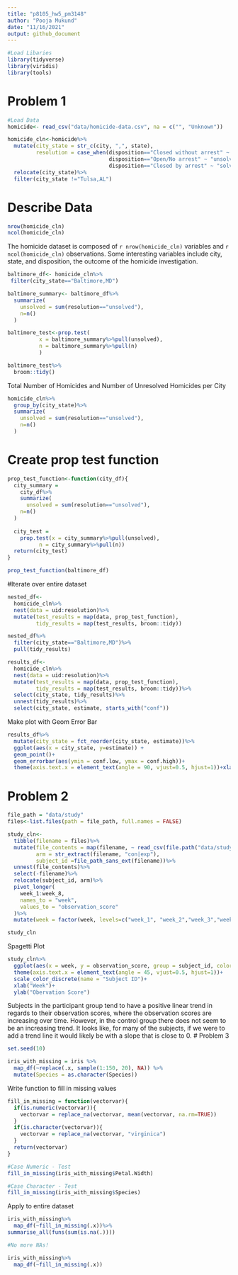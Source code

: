 ```yaml
---
title: "p8105_hw5_pm3148"
author: "Pooja Mukund"
date: "11/16/2021"
output: github_document
---
```


```r
#Load Libaries
library(tidyverse)
library(viridis)
library(tools)
```

# Problem 1 

```r
#Load Data
homicide<- read_csv("data/homicide-data.csv", na = c("", "Unknown"))

homicide_cln<-homicide%>%
  mutate(city_state = str_c(city, ",", state),
         resolution = case_when(disposition=="Closed without arrest" ~ "unsolved", 
                                disposition=="Open/No arrest" ~ "unsolved", 
                                disposition=="Closed by arrest" ~ "solved"))%>%
  relocate(city_state)%>%
  filter(city_state !="Tulsa,AL")

```

# Describe Data 
```r

nrow(homicide_cln)
ncol(homicide_cln)
```
The homicide dataset is composed of `r nrow(homicide_cln)` variables and `r ncol(homicide_cln)` observations. Some interesting variables include city, state, and disposition, the outcome of the homicide investigation. 

```r
baltimore_df<- homicide_cln%>%
 filter(city_state=="Baltimore,MD")

baltimore_summary<- baltimore_df%>%
  summarize(
    unsolved = sum(resolution=="unsolved"),
    n=n()
  )

baltimore_test<-prop.test(
          x = baltimore_summary%>%pull(unsolved), 
          n = baltimore_summary%>%pull(n)
          )

baltimore_test%>%
  broom::tidy()
```
Total Number of Homicides and Number of Unresolved Homicides per City 
```r
homicide_cln%>%
  group_by(city_state)%>%
  summarize(
    unsolved = sum(resolution=="unsolved"),
    n=n()
  )

```

# Create prop test function
```r
prop_test_function<-function(city_df){
  city_summary = 
    city_df%>%
    summarize(
      unsolved = sum(resolution=="unsolved"),
    n=n()
  )
  
  city_test = 
    prop.test(x = city_summary%>%pull(unsolved), 
          n = city_summary%>%pull(n))
  return(city_test)
}

prop_test_function(baltimore_df)
```

#Iterate over entire dataset
```r
nested_df<-
  homicide_cln%>%
  nest(data = uid:resolution)%>%
  mutate(test_results = map(data, prop_test_function),
         tidy_results = map(test_results, broom::tidy))

nested_df%>%
  filter(city_state=="Baltimore,MD")%>%
  pull(tidy_results)

results_df<-
  homicide_cln%>%
  nest(data = uid:resolution)%>%
  mutate(test_results = map(data, prop_test_function),
         tidy_results = map(test_results, broom::tidy))%>%
  select(city_state, tidy_results)%>%
  unnest(tidy_results)%>%
  select(city_state, estimate, starts_with("conf"))


```

Make plot with Geom Error Bar
```r
results_df%>%
  mutate(city_state = fct_reorder(city_state, estimate))%>%
  ggplot(aes(x = city_state, y=estimate)) + 
  geom_point()+
  geom_errorbar(aes(ymin = conf.low, ymax = conf.high))+
  theme(axis.text.x = element_text(angle = 90, vjust=0.5, hjust=1))+xlab("City,State")+ylab("Proportion Estimate")
```
# Problem 2 

```r
file_path = "data/study"
files<-list.files(path = file_path, full.names = FALSE)

study_cln<-
  tibble(filename = files)%>%
  mutate(file_contents = map(filename, ~ read_csv(file.path("data/study", .))),
         arm = str_extract(filename, "con|exp"),
         subject_id =file_path_sans_ext(filename))%>%
  unnest(file_contents)%>%
  select(-filename)%>%
  relocate(subject_id, arm)%>%
  pivot_longer(
    week_1:week_8, 
    names_to = "week",
    values_to = "observation_score"
  )%>%
  mutate(week = factor(week, levels=c("week_1", "week_2","week_3","week_4","week_5","week_6","week_7","week_8")))

study_cln
```

Spagetti Plot 

```r
study_cln%>%
  ggplot(aes(x = week, y = observation_score, group = subject_id, color = subject_id))+geom_line()+facet_wrap(~ arm)+
  theme(axis.text.x = element_text(angle = 45, vjust=0.5, hjust=1))+
  scale_color_discrete(name = "Subject ID")+
  xlab("Week")+
  ylab("Obervation Score")

```
Subjects in the participant group tend to have a positive linear trend in regards to their observation scores, where the observation scores are increasing over time. However, in the control group there does not seem to be an increasing trend. It looks like, for many of the subjects, if we were to add a trend line it would likely be with a slope that is close to 0. 
# Problem 3 
```r
set.seed(10)

iris_with_missing = iris %>% 
  map_df(~replace(.x, sample(1:150, 20), NA)) %>%
  mutate(Species = as.character(Species))
```
Write function to fill in missing values
```r
fill_in_missing = function(vectorvar){
  if(is.numeric(vectorvar)){
    vectorvar = replace_na(vectorvar, mean(vectorvar, na.rm=TRUE))
  }
  if(is.character(vectorvar)){
    vectorvar = replace_na(vectorvar, "virginica")
  }
  return(vectorvar)
}

#Case Numeric - Test
fill_in_missing(iris_with_missing$Petal.Width)

#Case Character - Test
fill_in_missing(iris_with_missing$Species)
```

Apply to entire dataset 
```r
iris_with_missing%>%
  map_df(~fill_in_missing(.x))%>%
summarise_all(funs(sum(is.na(.))))

#No more NAs!

iris_with_missing%>%
  map_df(~fill_in_missing(.x))

```

